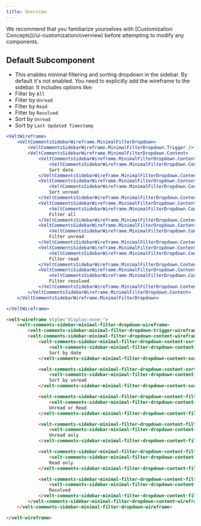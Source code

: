 ```yaml
---
title: Overview
---
```


<Note>
We recommend that you familiarize yourselves with [Customization Concepts](/ui-customization/overview) before attempting to modify any components.
</Note>



## Default Subcomponent
- This enables minimal filtering and sorting dropdown in the sidebar. By default it's not enabled. You need to explicitly add the wireframe to the sidebar. It includes options like:
- Filter by `All`
- Filter by `Unread`
- Filter by `Read`
- Filter by `Resolved`
- Sort by `Unread`
- Sort by `Last Updated Timestamp`


<RequestExample>

```jsx React / Next.js
<VeltWireframe>
    <VeltCommentsSidebarWireframe.MinimalFilterDropdown>
        <VeltCommentsSidebarWireframe.MinimalFilterDropdown.Trigger />
        <VeltCommentsSidebarWireframe.MinimalFilterDropdown.Content>
            <VeltCommentsSidebarWireframe.MinimalFilterDropdown.Content.SortDate>
                <VeltCommentsSidebarWireframe.MinimalFilterDropdown.Content.SelectedIcon />
                Sort date
            </VeltCommentsSidebarWireframe.MinimalFilterDropdown.Content.SortDate>
            <VeltCommentsSidebarWireframe.MinimalFilterDropdown.Content.SortUnread>
                <VeltCommentsSidebarWireframe.MinimalFilterDropdown.Content.SelectedIcon />
                Sort unread
            </VeltCommentsSidebarWireframe.MinimalFilterDropdown.Content.SortUnread>
            <VeltCommentsSidebarWireframe.MinimalFilterDropdown.Content.FilterAll>
                <VeltCommentsSidebarWireframe.MinimalFilterDropdown.Content.SelectedIcon />
                Filter all
            </VeltCommentsSidebarWireframe.MinimalFilterDropdown.Content.FilterAll>
            <VeltCommentsSidebarWireframe.MinimalFilterDropdown.Content.FilterUnread>
                <VeltCommentsSidebarWireframe.MinimalFilterDropdown.Content.SelectedIcon />
                Filter unread
            </VeltCommentsSidebarWireframe.MinimalFilterDropdown.Content.FilterUnread>
            <VeltCommentsSidebarWireframe.MinimalFilterDropdown.Content.FilterRead>
                <VeltCommentsSidebarWireframe.MinimalFilterDropdown.Content.SelectedIcon />
                Filter read
            </VeltCommentsSidebarWireframe.MinimalFilterDropdown.Content.FilterRead>
            <VeltCommentsSidebarWireframe.MinimalFilterDropdown.Content.FilterResolved>
                <VeltCommentsSidebarWireframe.MinimalFilterDropdown.Content.SelectedIcon />
                Filter resolved
            </VeltCommentsSidebarWireframe.MinimalFilterDropdown.Content.FilterResolved>
        </VeltCommentsSidebarWireframe.MinimalFilterDropdown.Content>
    </VeltCommentsSidebarWireframe.MinimalFilterDropdown>

</VeltWireframe>
```


```HTML HTML
<velt-wireframe style="display:none;">
    <velt-comments-sidebar-minimal-filter-dropdown-wireframe>
        <velt-comments-sidebar-minimal-filter-dropdown-trigger-wireframe></velt-comments-sidebar-minimal-filter-dropdown-trigger-wireframe>
        <velt-comments-sidebar-minimal-filter-dropdown-content-wireframe>
            <velt-comments-sidebar-minimal-filter-dropdown-content-sort-date-wireframe>
                <velt-comments-sidebar-minimal-filter-dropdown-content-selected-icon-wireframe></velt-comments-sidebar-minimal-filter-dropdown-content-selected-icon-wireframe>
                Sort by date
            </velt-comments-sidebar-minimal-filter-dropdown-content-sort-date-wireframe>

            <velt-comments-sidebar-minimal-filter-dropdown-content-sort-unread-wireframe>
                <velt-comments-sidebar-minimal-filter-dropdown-content-selected-icon-wireframe></velt-comments-sidebar-minimal-filter-dropdown-content-selected-icon-wireframe>
                Sort by unread
            </velt-comments-sidebar-minimal-filter-dropdown-content-sort-unread-wireframe>

            <velt-comments-sidebar-minimal-filter-dropdown-content-filter-all-wireframe>
                <velt-comments-sidebar-minimal-filter-dropdown-content-selected-icon-wireframe></velt-comments-sidebar-minimal-filter-dropdown-content-selected-icon-wireframe>
                Unread or Read
            </velt-comments-sidebar-minimal-filter-dropdown-content-filter-all-wireframe>

            <velt-comments-sidebar-minimal-filter-dropdown-content-filter-unread-wireframe>
                <velt-comments-sidebar-minimal-filter-dropdown-content-selected-icon-wireframe></velt-comments-sidebar-minimal-filter-dropdown-content-selected-icon-wireframe>
                Unread only
            </velt-comments-sidebar-minimal-filter-dropdown-content-filter-unread-wireframe>

            <velt-comments-sidebar-minimal-filter-dropdown-content-filter-read-wireframe>
                <velt-comments-sidebar-minimal-filter-dropdown-content-selected-icon-wireframe></velt-comments-sidebar-minimal-filter-dropdown-content-selected-icon-wireframe>
                Read only
            </velt-comments-sidebar-minimal-filter-dropdown-content-filter-read-wireframe>

            <velt-comments-sidebar-minimal-filter-dropdown-content-filter-resolved-wireframe>
                <velt-comments-sidebar-minimal-filter-dropdown-content-selected-icon-wireframe></velt-comments-sidebar-minimal-filter-dropdown-content-selected-icon-wireframe>
                Resolved
            </velt-comments-sidebar-minimal-filter-dropdown-content-filter-resolved-wireframe>
        </velt-comments-sidebar-minimal-filter-dropdown-content-wireframe>
    </velt-comments-sidebar-minimal-filter-dropdown-wireframe>

</velt-wireframe>
```
</RequestExample>




